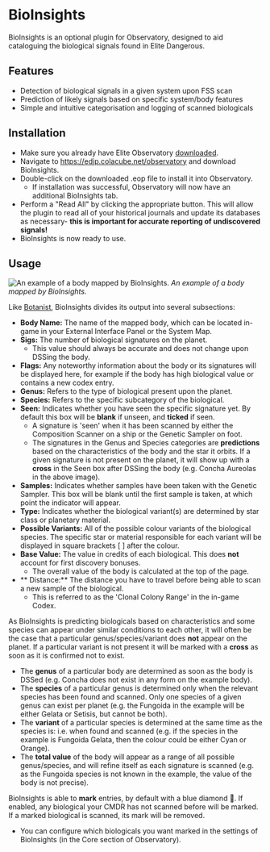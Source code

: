 # BioInsights

BioInsights is an optional plugin for Observatory, designed to aid cataloguing the biological signals found in Elite Dangerous.

## Features

  * Detection of biological signals in a given system upon FSS scan
  * Prediction of likely signals based on specific system/body features
  * Simple and intuitive categorisation and logging of scanned biologicals

## Installation

  * Make sure you already have Elite Observatory [downloaded](/release).
  * Navigate to https://edjp.colacube.net/observatory and download BioInsights.
  * Double-click on the downloaded .eop file to install it into Observatory.
    * If installation was successful, Observatory will now have an additional BioInsights tab.
  * Perform a "Read All" by clicking the appropriate button. This will allow the plugin to read all of your historical journals and update its databases as necessary- **this is important for accurate reporting of undiscovered signals!**
  * BioInsights is now ready to use.

## Usage


![An example of a body mapped by BioInsights.](/bioinsights-example.png)
*An example of a body mapped by BioInsights.*

Like [Botanist](/usage/plugins/botanist), BioInsights divides its output into several subsections:

  * **Body Name:** The name of the mapped body, which can be located in-game in your External Interface Panel or the System Map.
  * **Sigs:** The number of biological signatures on the planet.
    * This value should always be accurate and does not change upon DSSing the body.
  * **Flags:** Any noteworthy information about the body or its signatures will be displayed here, for example if the body has high biological value or contains a new codex entry.
  * **Genus:** Refers to the type of biological present upon the planet.
  * **Species:** Refers to the specific subcategory of the biological.
  * **Seen:** Indicates whether you have seen the specific signature yet. By default this box will be **blank** if unseen, and **ticked** if seen.
    * A signature is 'seen' when it has been scanned by either the Composition Scanner on a ship or the Genetic Sampler on foot.
    * The signatures in the Genus and Species categories are **predictions** based on the characteristics of the body and the star it orbits. If a given signature is not present on the planet, it will show up with a **cross** in the Seen box after DSSing the body (e.g. Concha Aureolas in the above image).
  * **Samples:** Indicates whether samples have been taken with the Genetic Sampler. This box will be blank until the first sample is taken, at which point the indicator will appear.
  * **Type:** Indicates whether the biological variant(s) are determined by star class or planetary material.
  * **Possible Variants:** All of the possible colour variants of the biological species. The specific star or material responsible for each variant will be displayed in square brackets [ ] after the colour.
  * **Base Value:** The value in credits of each biological. This does **not** account for first discovery bonuses.
    * The overall value of the body is calculated at the top of the page.
  * ** Distance:** The distance you have to travel before being able to scan a new sample of the biological.
    * This is referred to as the 'Clonal Colony Range' in the in-game Codex.

As BioInsights is predicting biologicals based on characteristics and some species can appear under similar conditions to each other, it will often be the case that a particular genus/species/variant does **not** appear on the planet. If a particular variant is not present it will be marked with a **cross** as soon as it is confirmed not to exist.
  * The **genus** of a particular body are determined as soon as the body is DSSed (e.g. Concha does not exist in any form on the example body).
  * The **species** of a particular genus is determined only when the relevant species has been found and scanned. Only one species of a given genus can exist per planet (e.g. the Fungoida in the example will be either Gelata or Setisis, but cannot be both).
  * The **variant** of a particular species is determined at the same time as the species is: i.e. when found and scanned (e.g. if the species in the example is Fungoida Gelata, then the colour could be either Cyan or Orange).
  * The **total value** of the body will appear as a range of all possible genus/species, and will refine itself as each signature is scanned (e.g. as the Fungoida species is not known in the example, the value of the body is not precise).

BioInsights is able to **mark** entries, by default with a blue diamond 🔷. If enabled, any biological your CMDR has not scanned before will be marked. If a marked biological is scanned, its mark will be removed. 
  * You can configure which biologicals you want marked in the settings of BioInsights (in the Core section of Observatory).

